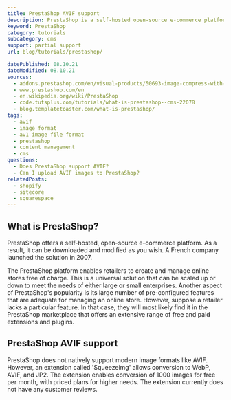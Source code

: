```yaml
---
title: PrestaShop AVIF support
description: PrestaShop is a self-hosted open-source e-commerce platform. Learn how to use AVIF images within PrestaShop.
keyword: PrestaShop
category: tutorials
subcategory: cms
support: partial support
url: blog/tutorials/prestashop/

datePublished: 08.10.21
dateModified: 08.10.21
sources:
  - addons.prestashop.com/en/visual-products/50693-image-compress-with-squeezeimg-convert-to-webp-jp2.html
  - www.prestashop.com/en
  - en.wikipedia.org/wiki/PrestaShop
  - code.tutsplus.com/tutorials/what-is-prestashop--cms-22078
  - blog.templatetoaster.com/what-is-prestashop/
tags:
  - avif
  - image format
  - av1 image file format
  - prestashop
  - content management
  - cms
questions:
  - Does PrestaShop support AVIF?
  - Can I upload AVIF images to PrestaShop?
relatedPosts:
  - shopify
  - sitecore
  - squarespace
---
```


## What is PrestaShop?

PrestaShop offers a self-hosted, open-source e-commerce platform. As a result, it can be downloaded and modified as you wish. A French company launched the solution in 2007.

The PrestaShop platform enables retailers to create and manage online stores free of charge. This is a universal solution that can be scaled up or down to meet the needs of either large or small enterprises. Another aspect of PrestaShop's popularity is its large number of pre-configured features that are adequate for managing an online store. However, suppose a retailer lacks a particular feature. In that case, they will most likely find it in the PrestaShop marketplace that offers an extensive range of free and paid extensions and plugins.

## PrestaShop AVIF support

PrestaShop does not natively support modern image formats like AVIF. However, an extension called 'Squeezeimg' allows conversion to WebP, AVIF, and JP2. The extension enables conversion of 1000 images for free per month, with priced plans for higher needs. The extension currently does not have any customer reviews.
